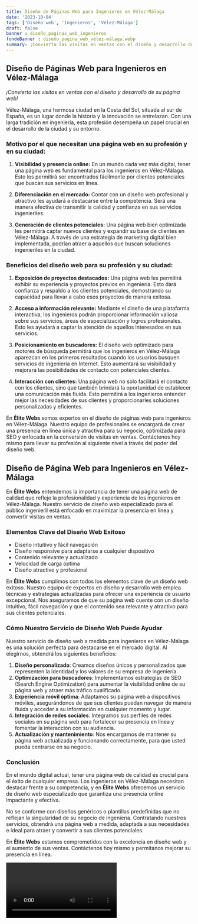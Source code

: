 ```yaml
---
title: Diseño de Páginas Web para Ingenieros en Vélez-Málaga
date: '2023-10-04'
tags: ['Diseño web', 'Ingenieros', 'Vélez-Málaga']
draft: false
banner : diseño_paginas_web_ingenieros
fondoBanner : diseño_pagina_web_vélez-málaga.webp
summary: ¡Convierta las visitas en ventas con el diseño y desarrollo de su página web!
---
```


## **Diseño de Páginas Web para Ingenieros en Vélez-Málaga**

*¡Convierta las visitas en ventas con el diseño y desarrollo de su página web!*

Vélez-Málaga, una hermosa ciudad en la Costa del Sol, situada al sur de España, es un lugar donde la historia y la innovación se entrelazan. Con una larga tradición en ingeniería, esta profesión desempeña un papel crucial en el desarrollo de la ciudad y su entorno.

### Motivo por el que necesitan una página web en su profesión y en su ciudad:

1. **Visibilidad y presencia online:** En un mundo cada vez más digital, tener una página web es fundamental para los ingenieros en Vélez-Málaga. Esto les permitirá ser encontrados fácilmente por clientes potenciales que buscan sus servicios en línea.

2. **Diferenciación en el mercado:** Contar con un diseño web profesional y atractivo les ayudará a destacarse entre la competencia. Será una manera efectiva de transmitir la calidad y confianza en sus servicios ingenieriles.

3. **Generación de clientes potenciales:** Una página web bien optimizada les permitirá captar nuevos clientes y expandir su base de clientes en Vélez-Málaga. A través de una estrategia de marketing digital bien implementada, podrían atraer a aquellos que buscan soluciones ingenieriles en la ciudad.

### Beneficios del diseño web para su profesión y su ciudad:

1. **Exposición de proyectos destacados:** Una página web les permitirá exhibir su experiencia y proyectos previos en ingeniería. Esto dará confianza y respaldo a los clientes potenciales, demostrando su capacidad para llevar a cabo esos proyectos de manera exitosa.

2. **Acceso a información relevante:** Mediante el diseño de una plataforma interactiva, los ingenieros podrán proporcionar información valiosa sobre sus servicios, áreas de especialización y logros profesionales. Esto les ayudará a captar la atención de aquellos interesados en sus servicios.

3. **Posicionamiento en buscadores:** El diseño web optimizado para motores de búsqueda permitirá que los ingenieros en Vélez-Málaga aparezcan en los primeros resultados cuando los usuarios busquen servicios de ingeniería en Internet. Esto aumentará su visibilidad y mejorará las posibilidades de contacto con potenciales clientes.

4. **Interacción con clientes:** Una página web no solo facilitará el contacto con los clientes, sino que también brindará la oportunidad de establecer una comunicación más fluida. Esto permitirá a los ingenieros entender mejor las necesidades de sus clientes y proporcionarles soluciones personalizadas y eficientes.

En **Élite Webs** somos expertos en el diseño de páginas web para ingenieros en Vélez-Málaga. Nuestro equipo de profesionales se encargará de crear una presencia en línea única y atractiva para su negocio, optimizada para SEO y enfocada en la conversión de visitas en ventas. Contáctenos hoy mismo para llevar su profesión al siguiente nivel a través del poder del diseño web.

<GifSeo />

<Cta />

## Diseño de Página Web para Ingenieros en Vélez-Málaga

En **Élite Webs** entendemos la importancia de tener una página web de calidad que refleje la profesionalidad y experiencia de los ingenieros en Vélez-Málaga. Nuestro servicio de diseño web especializado para el público ingenieril está enfocado en maximizar la presencia en línea y convertir visitas en ventas.

### Elementos Clave del Diseño Web Exitoso

- Diseño intuitivo y fácil navegación
- Diseño responsive para adaptarse a cualquier dispositivo
- Contenido relevante y actualizado
- Velocidad de carga óptima
- Diseño atractivo y profesional

En **Élite Webs** cumplimos con todos los elementos clave de un diseño web exitoso. Nuestro equipo de expertos en diseño y desarrollo web emplea técnicas y estrategias actualizadas para ofrecer una experiencia de usuario excepcional. Nos aseguramos de que su página web cuente con un diseño intuitivo, fácil navegación y que el contenido sea relevante y atractivo para sus clientes potenciales.

### Cómo Nuestro Servicio de Diseño Web Puede Ayudar

Nuestro servicio de diseño web a medida para ingenieros en Vélez-Málaga es una solución perfecta para destacarse en el mercado digital. Al elegirnos, obtendrá los siguientes beneficios:

1. **Diseño personalizado**: Creamos diseños únicos y personalizados que representen la identidad y los valores de su empresa de ingeniería.
2. **Optimización para buscadores**: Implementamos estrategias de SEO (Search Engine Optimization) para aumentar la visibilidad online de su página web y atraer más tráfico cualificado.
3. **Experiencia móvil óptima**: Adaptamos su página web a dispositivos móviles, asegurándonos de que sus clientes puedan navegar de manera fluida y acceder a su información en cualquier momento y lugar.
4. **Integración de redes sociales**: Integramos sus perfiles de redes sociales en su página web para fortalecer su presencia en línea y fomentar la interacción con su audiencia.
5. **Actualización y mantenimiento**: Nos encargamos de mantener su página web actualizada y funcionando correctamente, para que usted pueda centrarse en su negocio.

### Conclusión

En el mundo digital actual, tener una página web de calidad es crucial para el éxito de cualquier empresa. Los ingenieros en Vélez-Málaga necesitan destacar frente a su competencia, y en **Élite Webs** ofrecemos un servicio de diseño web especializado que garantiza una presencia online impactante y efectiva.

No se conforme con diseños genéricos o plantillas predefinidas que no reflejan la singularidad de su negocio de ingeniería. Contratando nuestros servicios, obtendrá una página web a medida, adaptada a sus necesidades e ideal para atraer y convertir a sus clientes potenciales.

En **Élite Webs** estamos comprometidos con la excelencia en diseño web y el aumento de sus ventas. Contáctenos hoy mismo y permítanos mejorar su presencia en línea.

<Video />

<CtaBot job='Ingenieros' city='Vélez-Málaga'/>

<Gmaps query='Vélez-Málaga+españa+maps' />